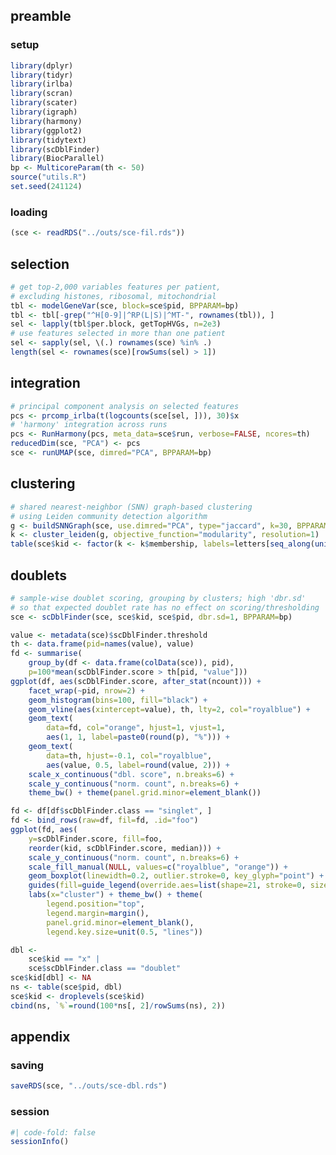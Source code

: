 ## preamble

### setup

```r
library(dplyr)
library(tidyr)
library(irlba)
library(scran)
library(scater)
library(igraph)
library(harmony)
library(ggplot2)
library(tidytext)
library(scDblFinder)
library(BiocParallel)
bp <- MulticoreParam(th <- 50)
source("utils.R")
set.seed(241124)
```

### loading

```r
(sce <- readRDS("../outs/sce-fil.rds"))
```

## selection

```r
# get top-2,000 variables features per patient,
# excluding histones, ribosomal, mitochondrial
tbl <- modelGeneVar(sce, block=sce$pid, BPPARAM=bp)
tbl <- tbl[-grep("^H[0-9]|^RP(L|S)|^MT-", rownames(tbl)), ]
sel <- lapply(tbl$per.block, getTopHVGs, n=2e3)
# use features selected in more than one patient
sel <- sapply(sel, \(.) rownames(sce) %in% .)
length(sel <- rownames(sce)[rowSums(sel) > 1])
```

## integration

```r
# principal component analysis on selected features
pcs <- prcomp_irlba(t(logcounts(sce[sel, ])), 30)$x
# 'harmony' integration across runs
pcs <- RunHarmony(pcs, meta_data=sce$run, verbose=FALSE, ncores=th)
reducedDim(sce, "PCA") <- pcs
sce <- runUMAP(sce, dimred="PCA", BPPARAM=bp)
```

## clustering

```r
# shared nearest-neighbor (SNN) graph-based clustering
# using Leiden community detection algorithm
g <- buildSNNGraph(sce, use.dimred="PCA", type="jaccard", k=30, BPPARAM=bp)
k <- cluster_leiden(g, objective_function="modularity", resolution=1)
table(sce$kid <- factor(k <- k$membership, labels=letters[seq_along(unique(k))]))
```

## doublets

```r
# sample-wise doublet scoring, grouping by clusters; high 'dbr.sd' 
# so that expected doublet rate has no effect on scoring/thresholding 
sce <- scDblFinder(sce, sce$kid, sce$pid, dbr.sd=1, BPPARAM=bp)
```

```r
value <- metadata(sce)$scDblFinder.threshold
th <- data.frame(pid=names(value), value)
fd <- summarise(
    group_by(df <- data.frame(colData(sce)), pid), 
    p=100*mean(scDblFinder.score > th[pid, "value"]))
ggplot(df, aes(scDblFinder.score, after_stat(ncount))) +
    facet_wrap(~pid, nrow=2) + 
    geom_histogram(bins=100, fill="black") + 
    geom_vline(aes(xintercept=value), th, lty=2, col="royalblue") +
    geom_text(
        data=fd, col="orange", hjust=1, vjust=1,
        aes(1, 1, label=paste0(round(p), "%"))) +
    geom_text(
        data=th, hjust=-0.1, col="royalblue",
        aes(value, 0.5, label=round(value, 2))) +
    scale_x_continuous("dbl. score", n.breaks=6) +
    scale_y_continuous("norm. count", n.breaks=6) +
    theme_bw() + theme(panel.grid.minor=element_blank()) 
```

```r
fd <- df[df$scDblFinder.class == "singlet", ]
fd <- bind_rows(raw=df, fil=fd, .id="foo")
ggplot(fd, aes(
    y=scDblFinder.score, fill=foo, 
    reorder(kid, scDblFinder.score, median))) +
    scale_y_continuous("norm. count", n.breaks=6) +
    scale_fill_manual(NULL, values=c("royalblue", "orange")) +
    geom_boxplot(linewidth=0.2, outlier.stroke=0, key_glyph="point") +
    guides(fill=guide_legend(override.aes=list(shape=21, stroke=0, size=3))) +
    labs(x="cluster") + theme_bw() + theme(
        legend.position="top",
        legend.margin=margin(),
        panel.grid.minor=element_blank(),
        legend.key.size=unit(0.5, "lines"))
```

```r
dbl <- 
    sce$kid == "x" |
    sce$scDblFinder.class == "doublet"
sce$kid[dbl] <- NA
ns <- table(sce$pid, dbl)
sce$kid <- droplevels(sce$kid)
cbind(ns, `%`=round(100*ns[, 2]/rowSums(ns), 2))
```

## appendix

### saving

```r
saveRDS(sce, "../outs/sce-dbl.rds")
```

::: {.callout-note icon=false, collapse=true}

### session

```r
#| code-fold: false
sessionInfo()
```

:::